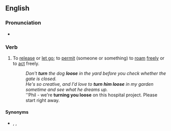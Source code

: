 ==English==

===Pronunciation===
* {{audio|en|En-au-turn loose.ogg|Audio (AU)}}

===Verb===
{{en-verb|head=[[to]] [[turn]] [[loose]]|turns loose|turning loose|turned loose}}

# {{lb|en|transitive|idiomatic}} To [[release]] or [[let go]]; to [[permit]] (someone or something) to [[roam]] [[freely]] or to [[act]] freely.
#: ''Don't '''turn''' the dog '''loose''' in the yard before you check whether the gate is closed.''
#: ''He's so creative, and I'd love to '''turn him loose''' in my garden sometime and see what he dreams up.''
#: ''Phil - we're '''turning you loose''' on this hospital project. Please start right away.

====Synonyms====
* {{l|en|let loose}}, {{l|en|set free}}, {{l|en|set loose}}